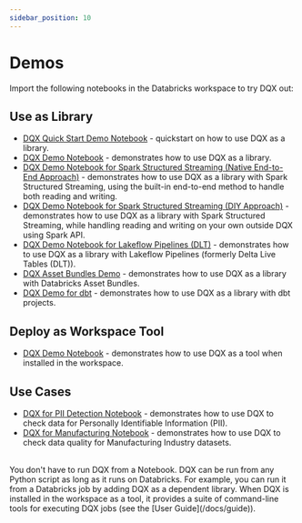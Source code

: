 ```yaml
---
sidebar_position: 10
---
```



#  Demos

Import the following notebooks in the Databricks workspace to try DQX out:
## Use as Library
* [DQX Quick Start Demo Notebook](https://github.com/databrickslabs/dqx/blob/v0.8.0/demos/dqx_quick_start_demo_library.py) - quickstart on how to use DQX as a library.
* [DQX Demo Notebook](https://github.com/databrickslabs/dqx/blob/v0.8.0/demos/dqx_demo_library.py) - demonstrates how to use DQX as a library.
* [DQX Demo Notebook for Spark Structured Streaming (Native End-to-End Approach)](https://github.com/databrickslabs/dqx/blob/v0.8.0/demos/dqx_streaming_demo_native.py) - demonstrates how to use DQX as a library with Spark Structured Streaming, using the built-in end-to-end method to handle both reading and writing.
* [DQX Demo Notebook for Spark Structured Streaming (DIY Approach)](https://github.com/databrickslabs/dqx/blob/v0.8.0/demos/dqx_streaming_demo_diy.py) - demonstrates how to use DQX as a library with Spark Structured Streaming, while handling reading and writing on your own outside DQX using Spark API.
* [DQX Demo Notebook for Lakeflow Pipelines (DLT)](https://github.com/databrickslabs/dqx/blob/v0.8.0/demos/dqx_dlt_demo.py) - demonstrates how to use DQX as a library with Lakeflow Pipelines (formerly Delta Live Tables (DLT)).
* [DQX Asset Bundles Demo](https://github.com/databrickslabs/dqx/blob/v0.8.0/demos/dqx_demo_asset_bundle/README.md) - demonstrates how to use DQX as a library with Databricks Asset Bundles.
* [DQX Demo for dbt](https://github.com/databrickslabs/dqx/blob/v0.8.0/demos/dqx_demo_dbt/README.md) - demonstrates how to use DQX as a library with dbt projects.

## Deploy as Workspace Tool
* [DQX Demo Notebook](https://github.com/databrickslabs/dqx/blob/v0.8.0/demos/dqx_demo_tool.py) - demonstrates how to use DQX as a tool when installed in the workspace.

## Use Cases
* [DQX for PII Detection Notebook](https://github.com/databrickslabs/dqx/blob/v0.8.0/demos/dqx_demo_pii_detection.py) - demonstrates how to use DQX to check data for Personally Identifiable Information (PII).
* [DQX for Manufacturing Notebook](https://github.com/databrickslabs/dqx/blob/v0.8.0/demos/dqx_manufacturing_demo.py) - demonstrates how to use DQX to check data quality for Manufacturing Industry datasets.

<br />
<Admonition type="tip" title="Execution Environment">
You don't have to run DQX from a Notebook. DQX can be run from any Python script as long as it runs on Databricks.
For example, you can run it from a Databricks job by adding DQX as a dependent library.
When DQX is installed in the workspace as a tool, it provides a suite of command-line tools for executing DQX jobs (see the [User Guide](/docs/guide)).
</Admonition>
